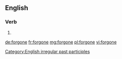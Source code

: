 ==English==

===Verb===
{{head|en|past participle}}

# {{past participle of|forgo|lang=en|nocat=1}}

[[Category:English irregular past participles]]

[[de:forgone]]
[[fr:forgone]]
[[mg:forgone]]
[[pl:forgone]]
[[vi:forgone]]